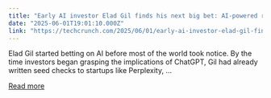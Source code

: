 ```yaml
---
title: "Early AI investor Elad Gil finds his next big bet: AI-powered rollups"
date: "2025-06-01T19:01:10.000Z"
link: "https://techcrunch.com/2025/06/01/early-ai-investor-elad-gil-finds-his-next-big-bet-ai-powered-rollups/"
---
```


Elad Gil started betting on AI before most of the world took notice. By the time investors began grasping the implications of ChatGPT, Gil had already written seed checks to startups like Perplexity, ...

[Read more](https://techcrunch.com/2025/06/01/early-ai-investor-elad-gil-finds-his-next-big-bet-ai-powered-rollups/)
